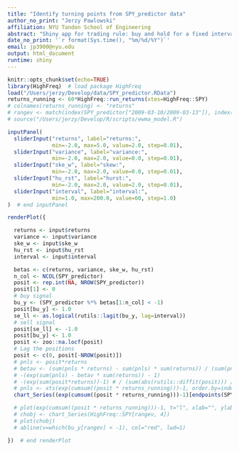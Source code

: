```yaml
---
title: "Identify turning points from SPY_predictor data"
author_no_print: "Jerzy Pawlowski"
affiliation: NYU Tandon School of Engineering
abstract: "Shiny app for trading rule: buy and hold for a fixed interval, and then revert to short, allows changing betas and plots cumulative PnL."
date_no_print: '`r format(Sys.time(), "%m/%d/%Y")`'
email: jp3900@nyu.edu
output: html_document
runtime: shiny
---
```


```r
knitr::opts_chunk$set(echo=TRUE)
library(HighFreq)  # load package HighFreq
load("/Users/jerzy/Develop/data/SPY_predictor.RData")
returns_running <- 60*HighFreq::run_returns(xtes=HighFreq::SPY)
# colnames(returns_running) <- "returns"
# rangev <- match(index(SPY_predictor["2009-03-10/2009-03-13"]), index(SPY_predictor))
# source("/Users/jerzy/Develop/R/scripts/ewma_model.R")
```

```r
inputPanel(
  sliderInput("returns", label="returns:",
              min=-2.0, max=5.0, value=2.0, step=0.01),
  sliderInput("variance", label="variance:",
              min=-2.0, max=2.0, value=0.0, step=0.01),
  sliderInput("ske_w", label="skew:",
              min=-2.0, max=2.0, value=0.0, step=0.01),
  sliderInput("hu_rst", label="hurst:",
              min=-2.0, max=2.0, value=2.0, step=0.01),
  sliderInput("interval", label="interval:",
              min=1.0, max=200.0, value=60, step=1.0)
)  # end inputPanel

renderPlot({

  returns <- input$returns
  variance <- input$variance
  ske_w <- input$ske_w
  hu_rst <- input$hu_rst
  interval <- input$interval

  betas <- c(returns, variance, ske_w, hu_rst)
  n_col <- NCOL(SPY_predictor)
  posit <- rep.int(NA, NROW(SPY_predictor))
  posit[1] <- 0
  # buy signal
  bu_y <- (SPY_predictor %*% betas[1:n_col] < -1)
  posit[bu_y] <- 1.0
  se_ll <- as.logical(rutils::lagit(bu_y, lag=interval))
  # sell signal
  posit[se_ll] <- -1.0
  posit[bu_y] <- 1.0
  posit <- zoo::na.locf(posit)
  # Lag the positions
  posit <- c(0, posit[-NROW(posit)])
  # pnls <- posit*returns
  # betav <- (sum(pnls * returns) - sum(pnls) * sum(returns)) / (sum(pnls * pnls) - sum(pnls)^2 )
  # -(exp(sum(pnls) - betav * sum(returns)) - 1)
  # -(exp(sum(posit*returns))-1) # / (sum(abs(rutils::diffit(posit))) / 2/ 1e5) / abs(sum(posit>0) - sum(posit<0))
  # pnls <- xts(exp(cumsum((posit * returns_running)))-1, order.by=index(SPY_predictor))
  chart_Series((exp(cumsum((posit * returns_running)))-1)[endpoints(SPY_predictor[, 1], on="days")], name="Backtest of static beta strategy for SPY")

  # plot(exp(cumsum((posit * returns_running)))-1, t="l", xlab="", ylab="")
  # chobj <- chart_Series(HighFreq::SPY[rangev, 4])
  # plot(chobj)
  # abline(v=which(bu_y[rangev] < -1), col="red", lwd=1)

})  # end renderPlot
```
